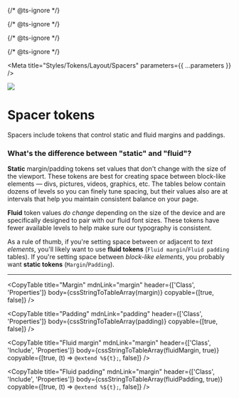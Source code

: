 
{/* @ts-ignore */}

{/* @ts-ignore */}

{/* @ts-ignore */}

{/* @ts-ignore */}

<Meta title="Styles/Tokens/Layout/Spacers" parameters={{ ...parameters }} />

![](https://graphics.thomsonreuters.com/style-assets/images/logos/reuters-graphics-logo/svg/graphics-logo-color-dark.svg)

# Spacer tokens

Spacers include tokens that control static and fluid margins and paddings.

### What's the difference between "static" and "fluid"?

**Static** margin/padding tokens set values that don't change with the size of the viewport. These tokens are best for creating space between block-like elements — divs, pictures, videos, graphics, etc. The tables below contain dozens of levels so you can finely tune spacing, but their values also are at intervals that help you maintain consistent balance on your page.

**Fluid** token values _do change_ depending on the size of the device and are specifically designed to pair with our fluid font sizes. These tokens have fewer available levels to help make sure our typography is consistent.

As a rule of thumb, if you're setting space between or adjacent to _text elements_, you'll likely want to use **fluid tokens** (`Fluid margin`/`Fluid padding` tables). If you're setting space between _block-like elements_, you probably want **static tokens** (`Margin`/`Padding`).

---

<CopyTable
  title="Margin"
  mdnLink="margin"
  header={['Class', 'Properties']}
  body={cssStringToTableArray(margin)}
  copyable={[true, false]}
/>

<CopyTable
  title="Padding"
  mdnLink="padding"
  header={['Class', 'Properties']}
  body={cssStringToTableArray(padding)}
  copyable={[true, false]}
/>

<CopyTable
  title="Fluid margin"
  mdnLink="margin"
  header={['Class', 'Include', 'Properties']}
  body={cssStringToTableArray(fluidMargin, true)}
  copyable={[true, (t) => `@extend %${t};`, false]}
/>

<CopyTable
  title="Fluid padding"
  mdnLink="margin"
  header={['Class', 'Include', 'Properties']}
  body={cssStringToTableArray(fluidPadding, true)}
  copyable={[true, (t) => `@extend %${t};`, false]}
/>
